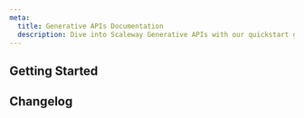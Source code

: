 ```yaml
---
meta:
  title: Generative APIs Documentation
  description: Dive into Scaleway Generative APIs with our quickstart guides, how-tos, tutorials and more.
---
```


<ProductHeader
   productName="Generative APIs"
   productLogo="generativeApi"
   description="Generative APIs provide access to pre-configured serverless endpoints of the most popular AI models, hosted in European data centers and priced per 1M tokens used."
   url="/generative-apis/quickstart"
   label="Generative APIs Quickstart"
/>

## Getting Started

<Grid>
    <SummaryCard
        title="Quickstart"
        icon="rocket"
        description="Learn how to access, configure and use a Generative APIs endpoint in a few steps."
        label="View Quickstart"
        url="/generative-apis/quickstart/"
    />
    <SummaryCard
        title="Concepts"
        icon="info"
        description="Core concepts that give you a better understanding of Scaleway Generative APIs."
        label="View Concepts"
        url="/generative-apis/concepts/"
    />
    <SummaryCard
        title="How-tos"
        icon="help-circle-outline"
        description="Check our guides about using Generative APIs endpoints."
        label="View How-tos"
        url="/generative-apis/how-to/"
    />
    <SummaryCard
        title="Additional content"
        icon="book-open-outline"
        description="Guides to help you choose a Generative APIs endpoint, understand pricing and advanced configuration."
        label="View additional content"
        url="/generative-apis/reference-content/"
    />
</Grid>

## Changelog

<ChangelogList
    productName="generative-apis"
    numberOfChanges={3}
/>
